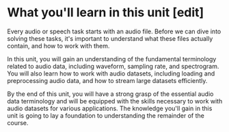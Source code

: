 # What you'll learn in this unit [edit]

Every audio or speech task starts with an audio file. Before we can dive into solving these tasks, it's important to
understand what these files actually contain, and how to work with them.

In this unit, you will gain an understanding of the fundamental terminology related to audio data, including waveform,
sampling rate, and spectrogram. You will also learn how to work with audio datasets, including loading and preprocessing
audio data, and how to stream large datasets efficiently.

By the end of this unit, you will have a strong grasp of the essential audio data terminology and will be equipped with the
skills necessary to work with audio datasets for various applications. The knowledge you'll gain in this unit is going to
lay a foundation to understanding the remainder of the course.

